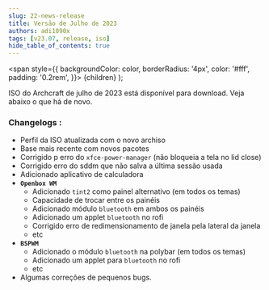 ```yaml
---
slug: 22-news-release
title: Versão de Julho de 2023
authors: adi1090x
tags: [v23.07, release, iso]
hide_table_of_contents: true
---
```


<!-- Badges -->
  <span
    style={{
      backgroundColor: color,
      borderRadius: '4px',
      color: '#fff',
      padding: '0.2rem',
    }}>
    {children}
  </span>
);

ISO do Archcraft de julho de 2023 está disponível para download. Veja abaixo o que há de novo.

<!--truncate-->

### Changelogs :
- Perfil da ISO atualizada com o novo archiso
- Base mais recente com novos pacotes
- Corrigido p erro do `xfce-power-manager` (não bloqueia a tela no lid close)
- Corrigido erro do sddm que não salva a última sessão usada
- Adicionado aplicativo de calculadora
- **`Openbox WM`**
  - Adicionado `tint2` como painel alternativo (em todos os temas)
  - Capacidade de trocar entre os painéis
  - Adicionado módulo `bluetooth` em ambos os painéis
  - Adicionado um applet `bluetooth` no rofi
  - Corrigido erro de redimensionamento de janela pela lateral da janela
  - etc
- **`BSPWM`**
  - Adicionado o módulo `bluetooth` na polybar (em todos os temas)
  - Adicionado um applet para `bluetooth` no rofi
  - etc
- Algumas correções de pequenos bugs.
